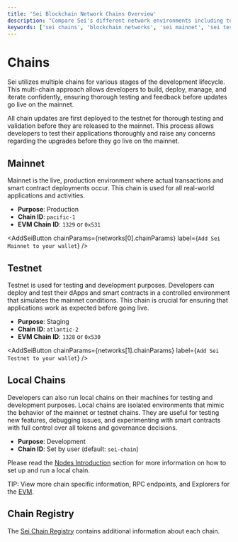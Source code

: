 ```yaml
---
title: 'Sei Blockchain Network Chains Overview'
description: "Compare Sei's different network environments including testnet, mainnet, and local chains, with detailed chain IDs and purposes for each development stage."
keywords: ['sei chains', 'blockchain networks', 'sei mainnet', 'sei testnet', 'chain registry']
---
```



# Chains

Sei utilizes multiple chains for various stages of the development lifecycle.
This multi-chain approach allows developers to build, deploy, manage, and
iterate confidently, ensuring thorough testing and feedback before updates go
live on the mainnet.

<Callout type="info">All chain updates are first deployed to the testnet for thorough testing and validation before they are released to the mainnet. This process allows developers to test their applications thoroughly and raise any concerns regarding the upgrades before they go live on the mainnet.</Callout>

## Mainnet

Mainnet is the live, production environment where actual transactions and
smart contract deployments occur. This chain is used for all real-world
applications and activities.

- **Purpose**: Production
- **Chain ID**: `pacific-1`
- **EVM Chain ID**: `1329` or `0x531`

<AddSeiButton chainParams={networks[0].chainParams} label={`Add Sei Mainnet to your wallet`} />

## Testnet

Testnet is used for testing and development purposes. Developers can
deploy and test their dApps and smart contracts in a controlled environment that
simulates the mainnet conditions. This chain is crucial for ensuring that
applications work as expected before going live.

- **Purpose**: Staging
- **Chain ID**: `atlantic-2`
- **EVM Chain ID**: `1328` or `0x530`

<AddSeiButton chainParams={networks[1].chainParams} label={`Add Sei Testnet to your wallet`} />

## Local Chains

Developers can also run local chains on their machines for testing and
development purposes. Local chains are isolated environments that mimic the
behavior of the mainnet or testnet chains. They are useful for testing
new features, debugging issues, and experimenting with smart contracts with full
control over all tokens and governance decisions.

- **Purpose**: Development
- **Chain ID**: Set by user (default: `sei-chain`)

Please read the [Nodes Introduction](/node) section for more
information on how to set up and run a local chain.

<Callout type="info">TIP: View more chain specific information, RPC endpoints, and Explorers for the [EVM](/evm/networks).</Callout>

## Chain Registry

The [Sei Chain Registry](https://github.com/sei-protocol/chain-registry)
contains additional information about each chain.
